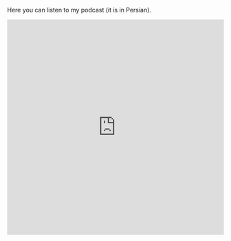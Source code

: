 
Here you can listen to my podcast (it is in Persian).

<iframe src="https://castbox.fm/app/castbox/player/id6077186?v=8.22.11&amp;autoplay=0" frameborder="0" width="100%" height="500">

</iframe>
